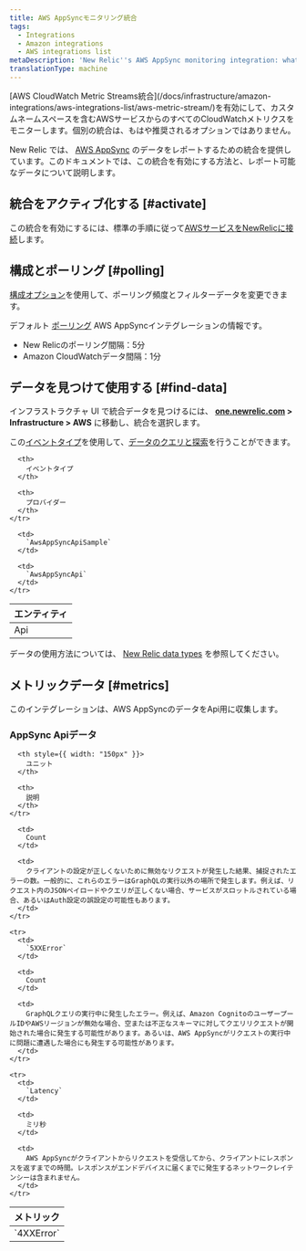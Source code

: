 ```yaml
---
title: AWS AppSyncモニタリング統合
tags:
  - Integrations
  - Amazon integrations
  - AWS integrations list
metaDescription: 'New Relic''s AWS AppSync monitoring integration: what data it reports, and how to enable it.'
translationType: machine
---
```


<Callout variant="important">
  [AWS CloudWatch Metric Streams統合](/docs/infrastructure/amazon-integrations/aws-integrations-list/aws-metric-stream/)を有効にして、カスタムネームスペースを含むAWSサービスからのすべてのCloudWatchメトリクスをモニターします。個別の統合は、もはや推奨されるオプションではありません。
</Callout>

New Relic では、 [AWS AppSync](https://aws.amazon.com/appsync/) のデータをレポートするための統合を提供しています。このドキュメントでは、この統合を有効にする方法と、レポート可能なデータについて説明します。

## 統合をアクティブ化する [#activate]

この統合を有効にするには、標準の手順に従って[AWSサービスをNewRelicに接続](/docs/infrastructure/infrastructure-integrations/getting-started/connect-aws-integrations-infrastructure)します。

## 構成とポーリング [#polling]

[構成オプション](/docs/integrations/new-relic-integrations/getting-started/configure-polling-frequency-data-collection-cloud-integrations)を使用して、ポーリング頻度とフィルターデータを変更できます。

デフォルト [ポーリング](/docs/infrastructure/amazon-integrations/aws-integrations-list/aws-polling-intervals-infrastructure-integrations) AWS AppSyncインテグレーションの情報です。

* New Relicのポーリング間隔：5分
* Amazon CloudWatchデータ間隔：1分

## データを見つけて使用する [#find-data]

インフラストラクチャ UI で統合データを見つけるには、 **[one.newrelic.com](https://one.newrelic.com/all-capabilities) > Infrastructure > AWS** に移動し、統合を選択します。

この[イベントタイプ](/docs/data-apis/understand-data/new-relic-data-types/#event-data)を使用して、[データのクエリと探索](/docs/using-new-relic/data/understand-data/query-new-relic-data)を行うことができます。

<table>
  <thead>
    <tr>
      <th>
        エンティティ
      </th>

      <th>
        イベントタイプ
      </th>

      <th>
        プロバイダー
      </th>
    </tr>
  </thead>

  <tbody>
    <tr>
      <td>
        Api
      </td>

      <td>
        `AwsAppSyncApiSample`
      </td>

      <td>
        `AwsAppSyncApi`
      </td>
    </tr>
  </tbody>
</table>

データの使用方法については、 [New Relic data types](/docs/telemetry-data-platform/understand-data/new-relic-data-types/) を参照してください。

## メトリックデータ [#metrics]

このインテグレーションは、AWS AppSyncのデータをApi用に収集します。

### AppSync Apiデータ

<table>
  <thead>
    <tr>
      <th style={{ width: "275px" }}>
        メトリック
      </th>

      <th style={{ width: "150px" }}>
        ユニット
      </th>

      <th>
        説明
      </th>
    </tr>
  </thead>

  <tbody>
    <tr>
      <td>
        `4XXError`
      </td>

      <td>
        Count
      </td>

      <td>
        クライアントの設定が正しくないために無効なリクエストが発生した結果、捕捉されたエラーの数。一般的に、これらのエラーはGraphQLの実行以外の場所で発生します。例えば、リクエスト内のJSONペイロードやクエリが正しくない場合、サービスがスロットルされている場合、あるいはAuth設定の誤設定の可能性もあります。
      </td>
    </tr>

    <tr>
      <td>
        `5XXError`
      </td>

      <td>
        Count
      </td>

      <td>
        GraphQLクエリの実行中に発生したエラー。例えば、Amazon CognitoのユーザープールIDやAWSリージョンが無効な場合、空または不正なスキーマに対してクエリリクエストが開始された場合に発生する可能性があります。あるいは、AWS AppSyncがリクエストの実行中に問題に遭遇した場合にも発生する可能性があります。
      </td>
    </tr>

    <tr>
      <td>
        `Latency`
      </td>

      <td>
        ミリ秒
      </td>

      <td>
        AWS AppSyncがクライアントからリクエストを受信してから、クライアントにレスポンスを返すまでの時間。レスポンスがエンドデバイスに届くまでに発生するネットワークレイテンシーは含まれません。
      </td>
    </tr>
  </tbody>
</table>